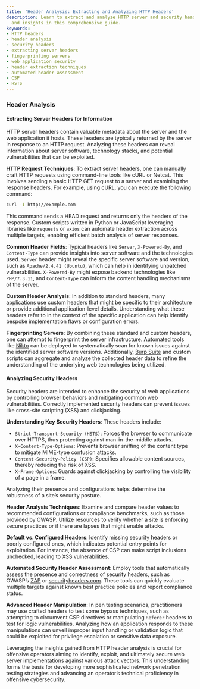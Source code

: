```yaml
---
title: 'Header Analysis: Extracting and Analyzing HTTP Headers'
description: Learn to extract and analyze HTTP server and security headers for vulnerabilities
  and insights in this comprehensive guide.
keywords:
- HTTP headers
- header analysis
- security headers
- extracting server headers
- fingerprinting servers
- web application security
- header extraction techniques
- automated header assessment
- CSP
- HSTS
---
```


### Header Analysis

#### Extracting Server Headers for Information

HTTP server headers contain valuable metadata about the server and the web application it hosts. These headers are typically returned by the server in response to an HTTP request. Analyzing these headers can reveal information about server software, technology stacks, and potential vulnerabilities that can be exploited.

**HTTP Request Techniques**: To extract server headers, one can manually craft HTTP requests using command-line tools like cURL or Netcat. This involves sending a basic HTTP GET request to a server and examining the response headers. For example, using cURL, you can execute the following command:

```bash
curl -I http://example.com
```

This command sends a HEAD request and returns only the headers of the response. Custom scripts written in Python or JavaScript leveraging libraries like `requests` or `axios` can automate header extraction across multiple targets, enabling efficient batch analysis of server responses.

**Common Header Fields**: Typical headers like `Server`, `X-Powered-By`, and `Content-Type` can provide insights into server software and the technologies used. `Server` header might reveal the specific server software and version, such as `Apache/2.4.41 (Ubuntu)`, which can help in identifying unpatched vulnerabilities. `X-Powered-By` might expose backend technologies like `PHP/7.3.11`, and `Content-Type` can inform the content handling mechanisms of the server.

**Custom Header Analysis**: In addition to standard headers, many applications use custom headers that might be specific to their architecture or provide additional application-level details. Understanding what these headers refer to in the context of the specific application can help identify bespoke implementation flaws or configuration errors.

**Fingerprinting Servers**: By combining these standard and custom headers, one can attempt to fingerprint the server infrastructure. Automated tools like [Nikto](https://tools.kali.org/information-gathering/nikto) can be deployed to systematically scan for known issues against the identified server software versions. Additionally, [Burp Suite](https://portswigger.net/burp) and custom scripts can aggregate and analyze the collected header data to refine the understanding of the underlying web technologies being utilized.

#### Analyzing Security Headers

Security headers are intended to enhance the security of web applications by controlling browser behaviors and mitigating common web vulnerabilities. Correctly implemented security headers can prevent issues like cross-site scripting (XSS) and clickjacking.

**Understanding Key Security Headers**: These headers include:

- `Strict-Transport-Security (HSTS)`: Forces the browser to communicate over HTTPS, thus protecting against man-in-the-middle attacks.
- `X-Content-Type-Options`: Prevents browser sniffing of the content type to mitigate MIME-type confusion attacks.
- `Content-Security-Policy (CSP)`: Specifies allowable content sources, thereby reducing the risk of XSS.
- `X-Frame-Options`: Guards against clickjacking by controlling the visibility of a page in a frame.

Analyzing their presence and configurations helps determine the robustness of a site’s security posture.

**Header Analysis Techniques**: Examine and compare header values to recommended configurations or compliance benchmarks, such as those provided by OWASP. Utilize resources to verify whether a site is enforcing secure practices or if there are lapses that might enable attacks.

**Default vs. Configured Headers**: Identify missing security headers or poorly configured ones, which indicates potential entry points for exploitation. For instance, the absence of CSP can make script inclusions unchecked, leading to XSS vulnerabilities.

**Automated Security Header Assessment**: Employ tools that automatically assess the presence and correctness of security headers, such as OWASP’s [ZAP](https://www.zaproxy.org/) or [securityheaders.com](https://securityheaders.io/). These tools can quickly evaluate multiple targets against known best practice policies and report compliance status.

**Advanced Header Manipulation**: In pen testing scenarios, practitioners may use crafted headers to test some bypass techniques, such as attempting to circumvent CSP directives or manipulating `Referer` headers to test for logic vulnerabilities. Analyzing how an application responds to these manipulations can unveil improper input handling or validation logic that could be exploited for privilege escalation or sensitive data exposure.

Leveraging the insights gained from HTTP header analysis is crucial for offensive operators aiming to identify, exploit, and ultimately secure web server implementations against various attack vectors. This understanding forms the basis for developing more sophisticated network penetration testing strategies and advancing an operator’s technical proficiency in offensive cybersecurity.